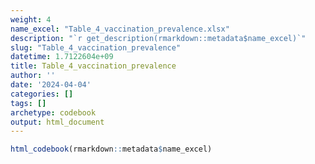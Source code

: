 ```yaml
---
weight: 4
name_excel: "Table_4_vaccination_prevalence.xlsx"
description: "`r get_description(rmarkdown::metadata$name_excel)`"
slug: "Table_4_vaccination_prevalence"
datetime: 1.7122604e+09
title: Table_4_vaccination_prevalence
author: ''
date: '2024-04-04'
categories: []
tags: []
archetype: codebook
output: html_document
---
```


```r
html_codebook(rmarkdown::metadata$name_excel)
```
